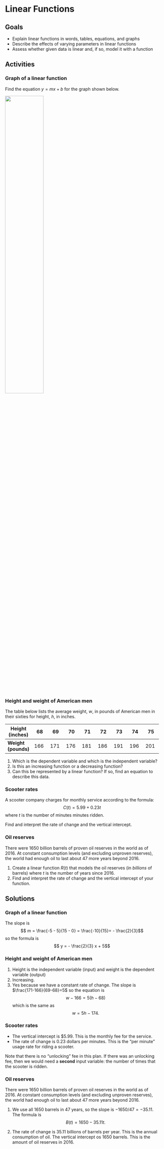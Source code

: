 # Linear Functions


## Goals

 - Explain linear functions in words, tables, equations, and graphs
 - Describe the effects of varying parameters in linear functions
 - Assess whether given data is linear and, if so, model it with a function
 
## Activities

### Graph of a linear function
Find the equation $y=mx+b$ for the graph shown below.

![](images/linear-graph.png){width=50%}

### Height and weight of American men
The table below lists the average weight, $w$, in pounds of American men in their sixties for height, $h$, in inches.

**Height (inches)** | 68 | 69 | 70 | 71 | 72 | 73 | 74 | 75 
-------|-------|-------|-------|-------|-------|-------|-------|-------
**Weight (pounds)** | 166 | 171 | 176 | 181 | 186 | 191 | 196 | 201 

1. Which is the dependent variable and which is the independent variable?  
2. Is this an increasing function or a decreasing function?
3. Can this be represented by a linear function? If so, find an equation to describe this data.




### Scooter rates
A scooter company charges for monthly service according to the formula:
$$C(t) =  5.99 + 0.23 t$$ 
where $t$ is the number of minutes minutes ridden.

Find and interpret the rate of change and the vertical intercept.


### Oil reserves
There were 1650 billion barrels of proven oil reserves in the world as of 2016. At constant consumption levels (and excluding unproven reserves), the world had enough oil to last about 47 more years beyond 2016. 

1. Create a linear function $R(t)$ that models the oil reserves (in *billions* of barrels) where $t$ is the number of years since 2016. 
2. Find and interpret the rate of change and the vertical intercept of your function.

 






<!--
### World population growth rate
The plot below represents the world population growth rate by year since 1995. 

```r
Y=c(0,5,10,15,20)
R=c(1.41,1.26,1.20,1.13,1.06)
plotPoints(R~Y,main="World Population Growth Rate",xlab="Year (since 1995)",ylab="Growth Rate")
```

1. Explain why a linear model of this data is reasonable.
2. Come up with an equation that (approximately) describes this data.
3. What decision(s) did you make in part (b)? What are the strengths and weaknesses of your choice? 
4. Create a plot in RStudio that shows both the data points and the linear function that you found in part (b). 
      - Start by doing a cut-and-paste the R code above
      - You can add your linear function to this plot using `plotFun(m*t+b~t,add=TRUE)` where `m` and `b` are the slope and the vertical intercept of the function you found in part (b)
   
-->

## Solutions

### Graph of a linear function
The slope is
$$ m = \frac{-5 - 5}{15 - 0} = \frac{-10}{15}= - \frac{2}{3}$$
so the formula is 
$$ y = - \frac{2}{3} x + 5$$

### Height and weight of American men

1. Height is the independent variable (input) and weight is the dependent variable (output)
2. Increasing.
3. Yes because we have a constant rate of change. The slope is $\frac{171-166}{69-68}=5$ so the equation is
$$
w - 166 = 5 (h-68)
$$
which is the same as
$$
w = 5h - 174.
$$



### Scooter rates

* The vertical intercept is $\$5.99$. This is the monthly fee for the service.
* The rate of change is $0.23$ dollars per minutes. This is the "per minute" usage rate for riding a scooter.

Note that there is no "unlocking" fee in this plan. If there was an unlocking fee, then we would need a **second** input variable: the number of times that the scooter is ridden. 

### Oil reserves
There were 1650 billion barrels of proven oil reserves in the world as of 2016. At constant consumption levels (and excluding unproven reserves), the world had enough oil to last about 47 more years beyond 2016. 

1. We use all 1650 barrels in 47 years, so the slope is $-1650/47=-35.11$. The formula is
$$ B(t) = 1650 - 35.11t.$$

2. The rate of change is 35.11 billions of barrels per year. This is the annual consumption of oil. The vertical intercept os 1650 barrels. This is the amount of oil reserves in 2016.







